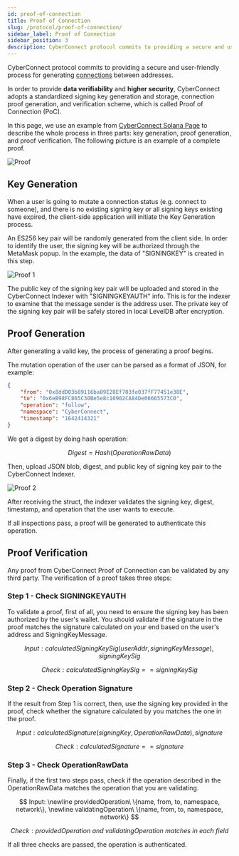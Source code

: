 ```yaml
---
id: proof-of-connection
title: Proof of Connection
slug: /protocol/proof-of-connection/
sidebar_label: Proof of Connection
sidebar_position: 3
description: CyberConnect protocol commits to providing a secure and user-friendly process for generating connections between addresses.
---
```


CyberConnect protocol commits to providing a secure and user-friendly process for generating [connections](/concepts/connection/) between addresses.

In order to provide **data verifiability** and **higher security**, CyberConnect adopts a standardized signing key generation and storage, connection proof generation, and verification scheme, which is called Proof of Connection (PoC).

In this page, we use an example from [CyberConnect Solana Page](http://sol.cyberconnect.me) to describe the whole process in three parts: key generation, proof generation, and proof verification. The following picture is an example of a complete proof.

![Proof](/img/v1/protocol/proof.png)

## Key Generation

When a user is going to mutate a connection status (e.g. connect to someone), and there is no existing signing key or all signing keys existing have expired, the client-side application will initiate the Key Generation process.

An ES256 key pair will be randomly generated from the client side. In order to identify the user, the signing key will be authorized through the MetaMask popup. In the example, the data of "SIGNINGKEY" is created in this step.

![Proof 1](/img/v1/protocol/proof1.png)

The public key of the signing key pair will be uploaded and stored in the CyberConnect Indexer with "SIGNINGKEYAUTH" info. This is for the indexer to examine that the message sender is the address user. The private key of the signing key pair will be safely stored in local LevelDB after encryption.

## Proof Generation

After generating a valid key, the process of generating a proof begins.

The mutation operation of the user can be parsed as a format of JSON, for example:

```json
{
    "from": "0x8ddD03b89116ba89E28Ef703fe037fF77451e38E",
    "to": "0x6eB98FC865C30Be5e8c10902CA84De06665573C0",
    "operation": "follow",
    "namespace": "CyberConnect",
    "timestamp": "1642414321"
}
```

We get a digest by doing hash operation:

$$
Digest = Hash(OperationRawData)
$$

Then, upload JSON blob, digest, and public key of signing key pair to the CyberConnect Indexer.

![Proof 2](/img/v1/protocol/proof2.png)

After receiving the struct, the indexer validates the signing key, digest, timestamp, and operation that the user wants to execute.

If all inspections pass, a proof will be generated to authenticate this operation.

## Proof Verification

Any proof from CyberConnect Proof of Connection can be validated by any third party. The verification of a proof takes three steps:

### Step 1 - Check SIGNINGKEYAUTH

To validate a proof, first of all, you need to ensure the signing key has been authorized by the user's wallet. You should validate if the signature in the proof matches the signature calculated on your end based on the user's address and SigningKeyMessage.

$$
Input: calculatedSigningKeySig(userAddr, signingKeyMessage), signingKeySig
$$

$$
Check: calculatedSigningKeySig == signingKeySig
$$

### Step 2 - Check Operation Signature

If the result from Step 1 is correct, then, use the signing key provided in the proof, check whether the signature calculated by you matches the one in the proof.

$$
Input: calculatedSignature(signingKey, OperationRawData), signature
$$

$$
Check: calculatedSignature == signature
$$

### Step 3 - Check OperationRawData

Finally, if the first two steps pass, check if the operation described in the OperationRawData matches the operation that you are validating.

$$
Input: \newline providedOperation\ \{name, from, to, namespace, network\}, \newline validatingOperation\ \{name, from, to, namespace, network\}
$$

$$
Check: providedOperation\ and\ validatingOperation\ matches\ in\ each\ field
$$

If all three checks are passed, the operation is authenticated.
